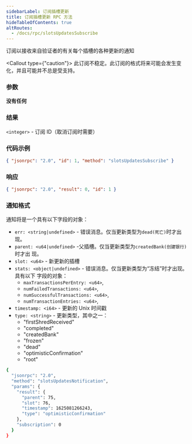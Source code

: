 ```yaml
---
sidebarLabel: 订阅插槽更新
title: 订阅插槽更新 RPC 方法
hideTableOfContents: true
altRoutes:
  - /docs/rpc/slotsUpdatesSubscribe
---
```


订阅以接收来自验证者的有关每个插槽的各种更新的通知

<Callout type={"caution"}>
  此订阅不稳定。此订阅的格式将来可能会发生变化，并且可能并不总是受支持。
</Callout>

<DocSideBySide>

<DocLeftSide>

### 参数

**没有任何**

### 结果

`<integer>` - 订阅 ID（取消订阅时需要）

</DocLeftSide>

<DocRightSide>

### 代码示例

```json
{ "jsonrpc": "2.0", "id": 1, "method": "slotsUpdatesSubscribe" }
```

### 响应

```json
{ "jsonrpc": "2.0", "result": 0, "id": 1 }
```

</DocRightSide>
</DocSideBySide>

### 通知格式

通知将是一个具有以下字段的对象：

- `err: <string|undefined>` - 错误消息。仅当更新类型为`dead(死亡)`时才出现。
- `parent: <u64|undefined>` -父插槽。仅当更新类型为`createdBank(创建银行)`时才出
  现。
- `slot: <u64>` - 新更新的插槽
- `stats: <object|undefined>` - 错误消息。仅当更新类型为“冻结”时才出现。具有以下
  字段的对象：
  - `maxTransactionsPerEntry: <u64>`,
  - `numFailedTransactions: <u64>`,
  - `numSuccessfulTransactions: <u64>`,
  - `numTransactionEntries: <u64>`,
- `timestamp: <i64>` - 更新的 Unix 时间戳
- `type: <string>` - 更新类型，其中之一：
  - "firstShredReceived"
  - "completed"
  - "createdBank"
  - "frozen"
  - "dead"
  - "optimisticConfirmation"
  - "root"

```bash
{
  "jsonrpc": "2.0",
  "method": "slotsUpdatesNotification",
  "params": {
    "result": {
      "parent": 75,
      "slot": 76,
      "timestamp": 1625081266243,
      "type": "optimisticConfirmation"
    },
    "subscription": 0
  }
}
```
